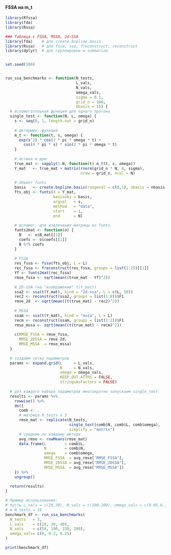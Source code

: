 #### FSSA на m_t

```r
library(Rfssa)  
library(fda)    
library(Rssa)   
```

```r
### Таблица с FSSA, MSSA, 2d-SSA
library(fda)    # для create.bspline.basis
library(Rssa)   # для fssa, ssa, freconstruct, reconstruct
library(dplyr)  # для группировки и summarize


set.seed(100)


run_ssa_benchmarks <- function(N_tests,
                               L_vals,
                               N_vals,
                               omega_vals,
                               sigma = 0.1,
                               grid_n = 100,
                               nbasis = 15) {
  # вспомогательная функция для одного прогона
  single_test <- function(N, L, omega) {
    s <- seq(0, 1, length.out = grid_n)
    
    # детермин. функция
    m_t <- function(t, s, omega) {
      exp(s^2) * cos(2 * pi * omega * t) +
        cos(4 * pi * s) * sin(2 * pi * omega * t)
    }
    
    # истина и шум
    true_mat <- sapply(1:N, function(t) m_t(t, s, omega))
    Y_mat   <- true_mat + matrix(rnorm(grid_n * N, 0, sigma),
                                 nrow = grid_n, ncol = N)
    
    # объект funts
    basis   <- create.bspline.basis(rangeval = c(0,1), nbasis = nbasis)
    fts_obj <- funts(X = Y_mat,
                     basisobj = basis,
                     argval   = s,
                     method   = "data",
                     start    = 1,
                     end      = N)
    
    # вспомог. для извлечения матрицы из funts
    funts2mat <- function(o) {
      B   <- o$B_mat[[1]]
      coefs <- o$coefs[[1]]
      B %*% coefs
    }
    
    # FSSA
    res_fssa <- fssa(fts_obj, L = L)
    rec_fssa <- freconstruct(res_fssa, groups = list(1:2))[[1]]
    Yf <- funts2mat(rec_fssa)
    rmse_fssa <- sqrt(mean((true_mat - Yf)^2))
    
    # 2D-SSA (на "изображении" t(Y_mat))
    ssa2 <- ssa(t(Y_mat), kind = "2d-ssa", L = c(L, 50))
    rec2 <- reconstruct(ssa2, groups = list(1:8))$F1
    rmse_2d  <- sqrt(mean((t(true_mat) - rec2)^2))
    
    # MSSA
    ssam <- ssa(t(Y_mat), kind = "mssa", L = L)
    recm <- reconstruct(ssam, groups = list(1:2))$F1
    rmse_mssa <- sqrt(mean((t(true_mat) - recm)^2))
    
    c(RMSE_FSSA = rmse_fssa,
      RMSE_2DSSA = rmse_2d,
      RMSE_MSSA  = rmse_mssa)
  }
  
  # создаём сетку параметров
  params <- expand.grid(L     = L_vals,
                        N     = N_vals,
                        omega = omega_vals,
                        KEEP.OUT.ATTRS = FALSE,
                        stringsAsFactors = FALSE)
  
  # для каждого набора параметров многократно запускаем single_test
  results <- params %>%
    rowwise() %>%
    do({
      comb <- .
      # матрица N_tests x 3
      rmse_mat <- replicate(N_tests,
                            single_test(comb$N, comb$L, comb$omega),
                            simplify = "matrix")
      # средние по каждому метода
      avg_rmse <- rowMeans(rmse_mat)
      data.frame(L        = comb$L,
                 N        = comb$N,
                 omega    = comb$omega,
                 RMSE_FSSA  = avg_rmse["RMSE_FSSA"],
                 RMSE_2DSSA = avg_rmse["RMSE_2DSSA"],
                 RMSE_MSSA  = avg_rmse["RMSE_MSSA"])
    }) %>%
    ungroup()
  
  return(results)
}

# Пример использования:
# пусть L_vals = c(20,30), N_vals = c(100,200), omega_vals = c(0.05,0.1)
# и N_tests = 10
benchmark_df <- run_ssa_benchmarks(
  N_tests   = 3,
  L_vals    = c(20, 30, 40),
  N_vals    = c(50, 100, 150, 200),
  omega_vals= c(0, 0.1, 0.25)
)

print(benchmark_df)


```

